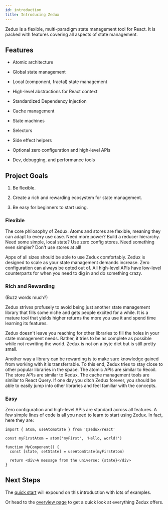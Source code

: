 ```yaml
---
id: introduction
title: Introducing Zedux
---
```


Zedux is a flexible, multi-paradigm state management tool for React. It is packed with features covering all aspects of state management.

## Features

- Atomic architecture

- Global state management

- Local (component, fractal) state management

- High-level abstractions for React context

- Standardized Dependency Injection

- Cache management

- State machines

- Selectors

- Side effect helpers

- Optional zero configuration and high-level APIs

- Dev, debugging, and performance tools

## Project Goals

1. Be flexible.

2. Create a rich and rewarding ecosystem for state management.

3. Be easy for beginners to start using.

### Flexible

The core philosophy of Zedux. Atoms and stores are flexible, meaning they can adapt to every use case. Need more power? Build a reducer hierarchy. Need some simple, local state? Use zero config stores. Need something even simpler? Don't use stores at all!

Apps of all sizes should be able to use Zedux comfortably. Zedux is designed to scale as your state management demands increase. Zero configuration can always be opted out of. All high-level APIs have low-level counterparts for when you need to dig in and do something crazy.

### Rich and Rewarding

(Buzz words much?)

Zedux strives profusely to avoid being just another state management library that fills some niche and gets people excited for a while. It is a mature tool that yields higher returns the more you use it and spend time learning its features.

Zedux doesn't leave you reaching for other libraries to fill the holes in your state management needs. Rather, it tries to be as complete as possible while not rewriting the world. Zedux is not on a byte diet but is still pretty small.

Another way a library can be rewarding is to make sure knowledge gained from working with it is transferrable. To this end, Zedux tries to stay close to other popular libraries in the space. The atomic APIs are similar to Recoil. The store APIs are similar to Redux. The cache management tools are similar to React Query. If one day you ditch Zedux forever, you should be able to easily jump into other libraries and feel familiar with the concepts.

### Easy

Zero configuration and high-level APIs are standard across all features. A few simple lines of code is all you need to learn to start using Zedux. In fact, here they are:

```tsx
import { atom, useAtomState } from '@zedux/react'

const myFirstAtom = atom('myFirst', 'Hello, world!')

function MyComponent() {
  const [state, setState] = useAtomState(myFirstAtom)

  return <div>A message from the universe: {state}</div>
}
```

## Next Steps

The [quick start](../walkthrough/quick-start) will expound on this introduction with lots of examples.

Or head to the [overview page](overview) to get a quick look at everything Zedux offers.
